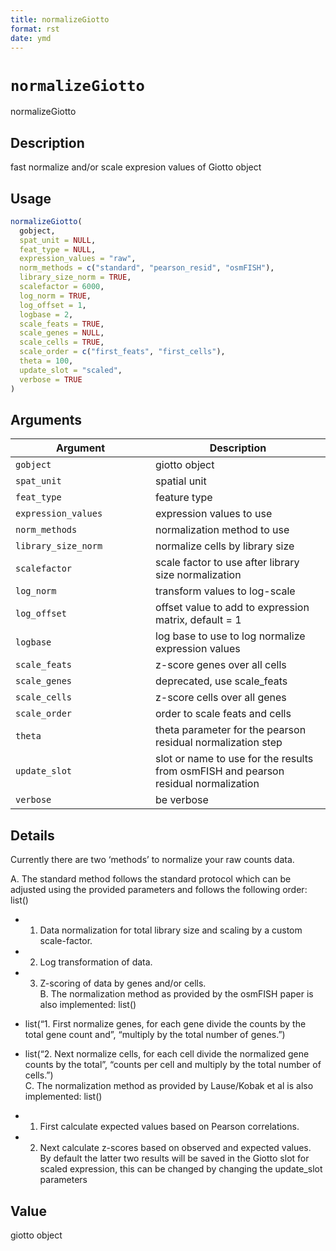 ```yaml
--- 
title: normalizeGiotto 
format: rst 
date: ymd 
--- 
```

# `normalizeGiotto`

normalizeGiotto


## Description

fast normalize and/or scale expresion values of Giotto object


## Usage

```r
normalizeGiotto(
  gobject,
  spat_unit = NULL,
  feat_type = NULL,
  expression_values = "raw",
  norm_methods = c("standard", "pearson_resid", "osmFISH"),
  library_size_norm = TRUE,
  scalefactor = 6000,
  log_norm = TRUE,
  log_offset = 1,
  logbase = 2,
  scale_feats = TRUE,
  scale_genes = NULL,
  scale_cells = TRUE,
  scale_order = c("first_feats", "first_cells"),
  theta = 100,
  update_slot = "scaled",
  verbose = TRUE
)
```


## Arguments

Argument      |Description
------------- |----------------
`gobject`     |     giotto object
`spat_unit`     |     spatial unit
`feat_type`     |     feature type
`expression_values`     |     expression values to use
`norm_methods`     |     normalization method to use
`library_size_norm`     |     normalize cells by library size
`scalefactor`     |     scale factor to use after library size normalization
`log_norm`     |     transform values to log-scale
`log_offset`     |     offset value to add to expression matrix, default = 1
`logbase`     |     log base to use to log normalize expression values
`scale_feats`     |     z-score genes over all cells
`scale_genes`     |     deprecated, use scale_feats
`scale_cells`     |     z-score cells over all genes
`scale_order`     |     order to scale feats and cells
`theta`     |     theta parameter for the pearson residual normalization step
`update_slot`     |     slot or name to use for the results from osmFISH and pearson residual normalization
`verbose`     |     be verbose


## Details

Currently there are two 'methods' to normalize your raw counts data.
 
 A. The standard method follows the standard protocol which can be adjusted using
 the provided parameters and follows the following order: list() 
   

*  1. Data normalization for total library size and scaling by a custom scale-factor.   

*  2. Log transformation of data.   

*  3. Z-scoring of data by genes and/or cells.  
 B. The normalization method as provided by the osmFISH paper is also implemented: list() 
   

*  list("1. First normalize genes, for each gene divide the counts by the total gene count and\n", "multiply by the total number of genes.")   

*  list("2. Next normalize cells, for each cell divide the normalized gene counts by the total\n", "counts per cell and multiply by the total number of cells.")  
 C. The normalization method as provided by Lause/Kobak et al is also implemented: list() 
   

*  1. First calculate expected values based on Pearson correlations.   

*  2. Next calculate z-scores based on observed and expected values.  
 By default the latter two results will be saved in the Giotto slot for scaled expression,
 this can be changed by changing the update_slot parameters


## Value

giotto object


